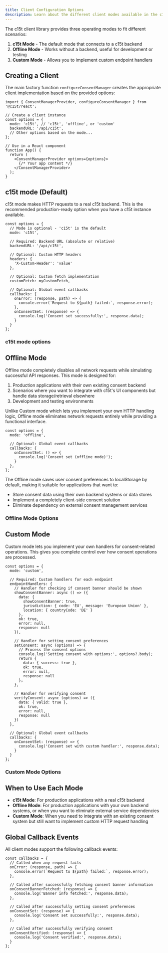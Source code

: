 ```yaml
---
title: Client Configuration Options
description: Learn about the different client modes available in the c15t library and how to configure them for your application.
---
```


The c15t client library provides three operating modes to fit different scenarios:

1. **c15t Mode** - The default mode that connects to a c15t backend
2. **Offline Mode** - Works without a backend, useful for development or testing
3. **Custom Mode** - Allows you to implement custom endpoint handlers

## Creating a Client

The main factory function `configureConsentManager` creates the appropriate client implementation based on the provided options:

```tsx
import { ConsentManagerProvider, configureConsentManager } from '@c15t/react';

// Create a client instance
const options = {
  mode: 'c15t', // 'c15t', 'offline', or 'custom'
  backendURL: '/api/c15t',
  // Other options based on the mode...
};

// Use in a React component
function App() {
  return (
    <ConsentManagerProvider options={options}>
      {/* Your app content */}
    </ConsentManagerProvider>
  );
}
```

## c15t mode (Default)

c15t mode makes HTTP requests to a real c15t backend. This is the recommended production-ready option when you have a c15t instance available.

```tsx
const options = {
  // Mode is optional - 'c15t' is the default
  mode: 'c15t',
  
  // Required: Backend URL (absolute or relative)
  backendURL: '/api/c15t',
  
  // Optional: Custom HTTP headers
  headers: {
    'X-Custom-Header': 'value'
  },
  
  // Optional: Custom fetch implementation
  customFetch: myCustomFetch,
  
  // Optional: Global event callbacks
  callbacks: {
    onError: (response, path) => {
      console.error(`Request to ${path} failed:`, response.error);
    },
    onConsentSet: (response) => {
      console.log('Consent set successfully:', response.data);
    }
  }
};
```

### c15t mode options
<AutoTypeTable path="node_modules/c15t/src/client/client-factory.ts" name="C15TClientOptions" />

## Offline Mode

Offline mode completely disables all network requests while simulating successful API responses. This mode is designed for:

1. Production applications with their own existing consent backend
2. Scenarios where you want to integrate with c15t's UI components but handle data storage/retrieval elsewhere
3. Development and testing environments

Unlike Custom mode which lets you implement your own HTTP handling logic, Offline mode eliminates network requests entirely while providing a functional interface.

```tsx
const options = {
  mode: 'offline',
  
  // Optional: Global event callbacks
  callbacks: {
    onConsentSet: () => {
      console.log('Consent set (offline mode)');
    }
  },
};
```

The Offline mode saves user consent preferences to localStorage by default, making it suitable for applications that want to:

- Store consent data using their own backend systems or data stores
- Implement a completely client-side consent solution
- Eliminate dependency on external consent management services

### Offline Mode Options

<AutoTypeTable path="node_modules/c15t/src/client/client-factory.ts" name="OfflineClientOptions" />

## Custom Mode

Custom mode lets you implement your own handlers for consent-related operations. This gives you complete control over how consent operations are processed.

```tsx
const options = {
  mode: 'custom',
  
  // Required: Custom handlers for each endpoint
  endpointHandlers: {
    // Handler for checking if consent banner should be shown
    showConsentBanner: async () => ({
      data: { 
        showConsentBanner: true,
        jurisdiction: { code: 'EU', message: 'European Union' },
        location: { countryCode: 'DE' }
      },
      ok: true,
      error: null,
      response: null
    }),
    
    // Handler for setting consent preferences
    setConsent: async (options) => {
      // Process the consent options
      console.log('Setting consent with options:', options?.body);
      return {
        data: { success: true },
        ok: true,
        error: null,
        response: null
      };
    },
    
    // Handler for verifying consent
    verifyConsent: async (options) => ({
      data: { valid: true },
      ok: true,
      error: null,
      response: null
    })
  },
  
  // Optional: Global event callbacks
  callbacks: {
    onConsentSet: (response) => {
      console.log('Consent set with custom handler:', response.data);
    }
  }
};
```

### Custom Mode Options
<AutoTypeTable path="node_modules/c15t/src/client/client-factory.ts" name="CustomClientOptions" />


## When to Use Each Mode

- **c15t Mode**: For production applications with a real c15t backend
- **Offline Mode**: For production applications with your own backend systems, or when you want to eliminate external service dependencies
- **Custom Mode**: When you need to integrate with an existing consent system but still want to implement custom HTTP request handling

## Global Callback Events

All client modes support the following callback events:

```tsx
const callbacks = {
  // Called when any request fails
  onError: (response, path) => {
    console.error(`Request to ${path} failed:`, response.error);
  },
  
  // Called after successfully fetching consent banner information
  onConsentBannerFetched: (response) => {
    console.log('Banner info fetched:', response.data);
  },
  
  // Called after successfully setting consent preferences
  onConsentSet: (response) => {
    console.log('Consent set successfully:', response.data);
  },
  
  // Called after successfully verifying consent
  onConsentVerified: (response) => {
    console.log('Consent verified:', response.data);
  }
};
```